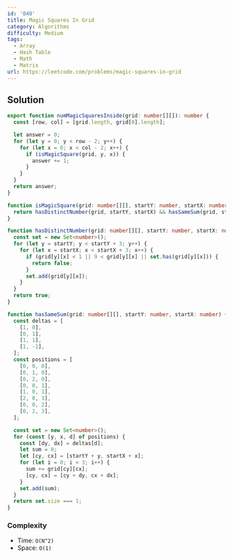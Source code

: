 ```yaml
---
id: '840'
title: Magic Squares In Grid
category: Algorithms
difficulty: Medium
tags:
  - Array
  - Hash Table
  - Math
  - Matrix
url: https://leetcode.com/problems/magic-squares-in-grid
---
```


## Solution

```typescript showLineNumbers
export function numMagicSquaresInside(grid: number[][]): number {
  const [row, col] = [grid.length, grid[0].length];

  let answer = 0;
  for (let y = 0; y < row - 2; y++) {
    for (let x = 0; x < col - 2; x++) {
      if (isMagicSquare(grid, y, x)) {
        answer += 1;
      }
    }
  }
  return answer;
}

function isMagicSquare(grid: number[][], startY: number, startX: number) {
  return hasDistinctNumber(grid, startY, startX) && hasSameSum(grid, startY, startX);
}

function hasDistinctNumber(grid: number[][], startY: number, startX: number) {
  const set = new Set<number>();
  for (let y = startY; y < startY + 3; y++) {
    for (let x = startX; x < startX + 3; x++) {
      if (grid[y][x] < 1 || 9 < grid[y][x] || set.has(grid[y][x])) {
        return false;
      }
      set.add(grid[y][x]);
    }
  }
  return true;
}

function hasSameSum(grid: number[][], startY: number, startX: number) {
  const deltas = [
    [1, 0],
    [0, 1],
    [1, 1],
    [1, -1],
  ];
  const positions = [
    [0, 0, 0],
    [0, 1, 0],
    [0, 2, 0],
    [0, 0, 1],
    [1, 0, 1],
    [2, 0, 1],
    [0, 0, 2],
    [0, 2, 3],
  ];

  const set = new Set<number>();
  for (const [y, x, d] of positions) {
    const [dy, dx] = deltas[d];
    let sum = 0;
    let [cy, cx] = [startY + y, startX + x];
    for (let i = 0; i < 3; i++) {
      sum += grid[cy][cx];
      [cy, cx] = [cy + dy, cx + dx];
    }
    set.add(sum);
  }
  return set.size === 1;
}
```

### Complexity

- Time: `O(N^2)`
- Space: `O(1)`
